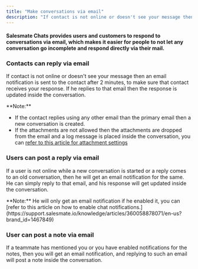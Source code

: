 ```yaml
---
title: "Make conversations via email"
description: "If contact is not online or doesn't see your message then an email notification is sent to the contact after 2 minutes, to make sure that contact rece..."
---
```


#### Salesmate Chats provides users and customers to respond to conversations via email, which makes it easier for people to not let any conversation go incomplete and respond directly via their mail.

### Contacts can reply via email

If contact is not online or doesn't see your message then an email notification is sent to the contact after 2 minutes, to make sure that contact receives your response. If he replies to that email then the response is updated inside the conversation.

<Note>
**Note:**

*   If the contact replies using any other email than the primary email then a new conversation is created.
*   If the attachments are not allowed then the attachments are dropped from the email and a log message is placed inside the conversation, you can [refer to this article for attachment settings](https://support.salesmate.io/knowledge/articles/360058435732/en-us?brand_id=1467849)


</Note>

### Users can post a reply via email

If a user is not online while a new conversation is started or a reply comes to an old conversation, then he will get an email notification for the same. He can simply reply to that email, and his response will get updated inside the conversation.

<Note>
**Note:** He will only get an email notification if he enabled it, you can [refer to this article on how to enable chat notifications.](https://support.salesmate.io/knowledge/articles/360058878071/en-us?brand_id=1467849)
</Note>

### User can post a note via email

If a teammate has mentioned you or you have enabled notifications for the notes, then you will get an email notification, and replying to such an email will post a note inside the conversation.